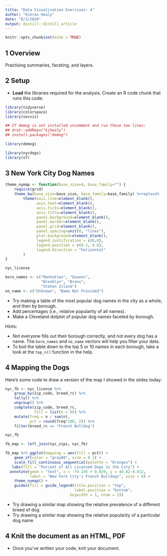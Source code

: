 ```yaml
---
title: "Data Visualization Exercises: 4"
author: "Kieran Healy"
date: "8/3/2020"
output: distill::distill_article
---
```


```r
knitr::opts_chunk$set(echo = TRUE)
```


## 1 Overview 

Practising summaries, faceting, and layers. 

## 2 Setup

- **Load** the libraries required for the analysis. Create an R code chunk that runs this code:

```r

library(tidyverse)
library(colorspace)
library(socviz)

## If demog is not installed uncomment and run these two lines:
## drat::addRepo("kjhealy")
## install.packages("demog")

library(demog)

library(nycdogs)
library(sf)

```

## 3 New York City Dog Names

```r
theme_nymap <- function(base_size=9, base_family="") {
    require(grid)
    theme_bw(base_size=base_size, base_family=base_family) %+replace%
        theme(axis.line=element_blank(),
              axis.text=element_blank(),
              axis.ticks=element_blank(),
              axis.title=element_blank(),
              panel.background=element_blank(),
              panel.border=element_blank(),
              panel.grid=element_blank(),
              panel.spacing=unit(0, "lines"),
              plot.background=element_blank(),
              legend.justification = c(0,0),
              legend.position = c(0.1, 0.6), 
              legend.direction = "horizontal"
        )
}

```

```r
nyc_license

boro_names <- c("Manhattan", "Queens", 
                "Brooklyn", "Bronx", 
                "Staten Island")
no_name <- c("Unknown", "Name Not Provided")

```

- Try making a table of the most popular dog names in the city as a whole, and then by borough.
- Add percentages (i.e., relative popularity of all names). 
- Make a Cleveland dotplot of popular dog names faceted by borough.

Hints: 

- Not everyone fills out their borough correctly, and not every dog has a name. The `boro_names` and `no_name` vectors will help you filter your data. 
- To boil the table down to the top 5 or 10 names in each borough, take a look at the `top_n()` function in the help.

## 4 Mapping the Dogs

Here's some code to draw a version of the map I showed in the slides today:

```r
nyc_fb <- nyc_license %>%
    group_by(zip_code, breed_rc) %>%
    tally() %>%
    ungroup() %>%
    complete(zip_code, breed_rc, 
             fill = list(n = 0)) %>%
    mutate(freq = n / sum(n),
           pct = round(freq*100, 2)) %>%
    filter(breed_rc == "French Bulldog")

nyc_fb

```

```r
fb_map <- left_join(nyc_zips, nyc_fb)

fb_map %>% ggplot(mapping = aes(fill = pct)) +
    geom_sf(color = "gray80", size = 0.1) +
    scale_fill_continuous_sequential(palette = "Oranges") +
   labs(fill = "Percent of All Licensed Dogs in the City") +
  annotate(geom = "text", x = -74.145 + 0.029, y = 40.82-0.012, 
           label = "New York City's French Bulldogs", size = 6) + 
    theme_nymap() + 
    guides(fill = guide_legend(title.position = "top", 
                               label.position = "bottom",
                             keywidth = 1, nrow = 1))


```


- Try drawing a similar map showing the relative prevalence of a different breed of dog
- Try drawing a similar map showing the relative popularity of a particular dog name

## 4 Knit the document as an HTML, PDF

- Once you've written your code, knit your document.
